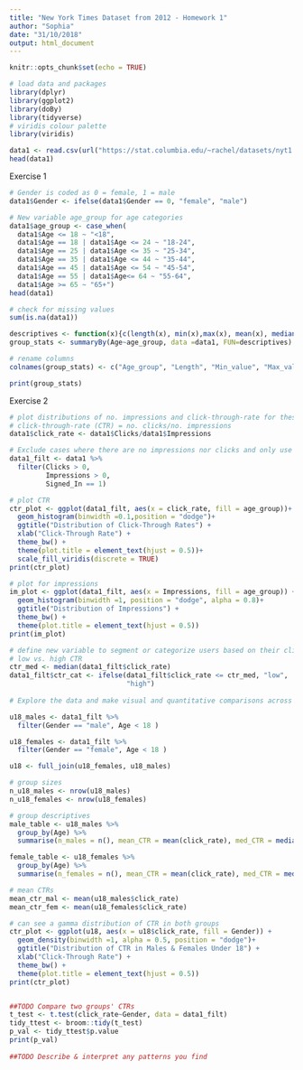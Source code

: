 ```yaml
---
title: "New York Times Dataset from 2012 - Homework 1"
author: "Sophia"
date: "31/10/2018"
output: html_document
---
```


```r
knitr::opts_chunk$set(echo = TRUE)
```

```r
# load data and packages
library(dplyr)
library(ggplot2)
library(doBy)
library(tidyverse)
# viridis colour palette
library(viridis)

data1 <- read.csv(url("https://stat.columbia.edu/~rachel/datasets/nyt1.csv"))
head(data1)
```
Exercise 1

```r
# Gender is coded as 0 = female, 1 = male
data1$Gender <- ifelse(data1$Gender == 0, "female", "male")

# New variable age_group for age categories
data1$age_group <- case_when(
  data1$Age <= 18 ~ "<18",
  data1$Age == 18 | data1$Age <= 24 ~ "18-24",
  data1$Age == 25 | data1$Age <= 35 ~ "25-34",
  data1$Age == 35 | data1$Age <= 44 ~ "35-44",
  data1$Age == 45 | data1$Age <= 54 ~ "45-54",
  data1$Age == 55 | data1$Age<= 64 ~ "55-64",
  data1$Age >= 65 ~ "65+")
head(data1)

# check for missing values
sum(is.na(data1))

descriptives <- function(x){c(length(x), min(x),max(x), mean(x), median(x))}
group_stats <- summaryBy(Age~age_group, data =data1, FUN=descriptives)

# rename columns 
colnames(group_stats) <- c("Age_group", "Length", "Min_value", "Max_value","Mean","Median")

print(group_stats)

```
Exercise 2
```r
# plot distributions of no. impressions and click-through-rate for these 6 age groups
# click-through-rate (CTR) = no. clicks/no. impressions
data1$click_rate <- data1$Clicks/data1$Impressions

# Exclude cases where there are no impressions nor clicks and only use data from users that are signed in
data1_filt <- data1 %>%
  filter(Clicks > 0,
         Impressions > 0,
         Signed_In == 1)


```

```r
# plot CTR
ctr_plot <- ggplot(data1_filt, aes(x = click_rate, fill = age_group))+
  geom_histogram(binwidth =0.1,position = "dodge")+
  ggtitle("Distribution of Click-Through Rates") +
  xlab("Click-Through Rate") +
  theme_bw() +
  theme(plot.title = element_text(hjust = 0.5))+
  scale_fill_viridis(discrete = TRUE)
print(ctr_plot)

# plot for impressions
im_plot <- ggplot(data1_filt, aes(x = Impressions, fill = age_group)) +
  geom_histogram(binwidth =1, position = "dodge", alpha = 0.8)+
  ggtitle("Distribution of Impressions") +
  theme_bw() +
  theme(plot.title = element_text(hjust = 0.5))
print(im_plot)

# define new variable to segment or categorize users based on their click behaviour
# low vs. high CTR
ctr_med <- median(data1_filt$click_rate)
data1_filt$ctr_cat <- ifelse(data1_filt$click_rate <= ctr_med, "low", 
                             "high") 
  
# Explore the data and make visual and quantitative comparisons across user segments/demographics (<18-year-old males versus < 18-year-old females or logged-in versus not, for example).

u18_males <- data1_filt %>%
  filter(Gender == "male", Age < 18 )

u18_females <- data1_filt %>%
  filter(Gender == "female", Age < 18 )

u18 <- full_join(u18_females, u18_males)

# group sizes
n_u18_males <- nrow(u18_males)
n_u18_females <- nrow(u18_females)

# group descriptives
male_table <- u18_males %>%
  group_by(Age) %>%
  summarise(n_males = n(), mean_CTR = mean(click_rate), med_CTR = median(click_rate))

female_table <- u18_females %>%
  group_by(Age) %>%
  summarise(n_females = n(), mean_CTR = mean(click_rate), med_CTR = median(click_rate))

# mean CTRs
mean_ctr_mal <- mean(u18_males$click_rate)
mean_ctr_fem <- mean(u18_females$click_rate)

# can see a gamma distribution of CTR in both groups
ctr_plot <- ggplot(u18, aes(x = u18$click_rate, fill = Gender)) +
  geom_density(binwidth =1, alpha = 0.5, position = "dodge")+
  ggtitle("Distribution of CTR in Males & Females Under 18") + 
  xlab("Click-Through Rate") + 
  theme_bw() +
  theme(plot.title = element_text(hjust = 0.5))
print(ctr_plot)


##TODO Compare two groups' CTRs
t_test <- t.test(click_rate~Gender, data = data1_filt)
tidy_ttest <- broom::tidy(t_test)
p_val <- tidy_ttest$p.value
print(p_val)
 
##TODO Describe & interpret any patterns you find

```


